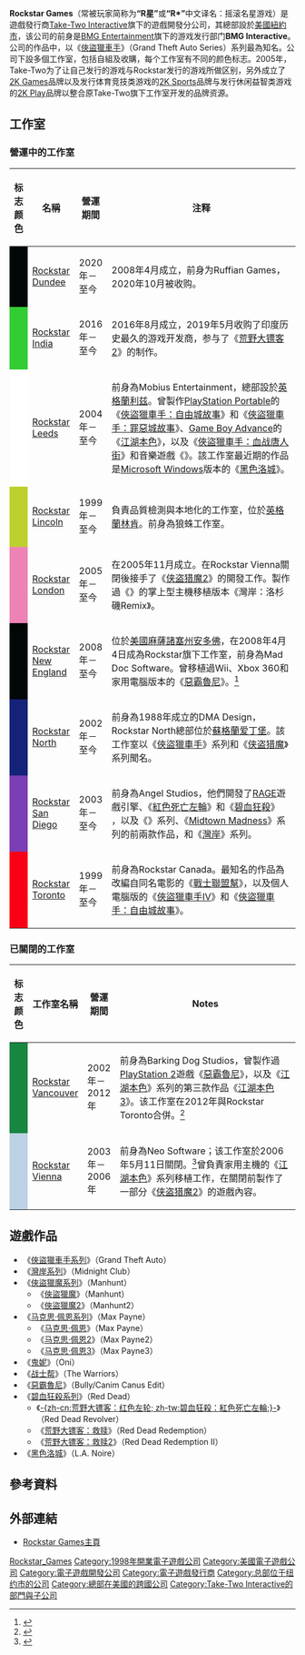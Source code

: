 {{noteTA
|G1=Games
|1=zh-cn:湾岸午夜俱乐部; zh-tw:灣岸;
|2=zh-cn:战士帮; zh-tw:戰士聯盟幫;
}}
{{Infobox company
| company_name = Rockstar Games Inc
| company_logo = [[File:Rockstar_Games_Logo.svg|200px]]
| caption = 
| company_type = [[子公司|子公司]]
| predecessor = BMG Interactive
| foundation = 1998年12月<ref>{{Cite web |url=http://www.rockstargames.com/#/?lb=/corpinfo |title=存档副本 |accessdate=2011-10-15 |archive-date=2011-02-08 |archive-url=https://swap.stanford.edu/20110208033021/http://www.rockstargames.com/#/?lb=/corpinfo |dead-url=no }}</ref>
| location = {{USA}}[[紐約|紐約]]
| founders = [[山姆·豪泽|山姆·豪泽]] <br/> [[丹·豪泽|丹·豪泽]] <br/> 特里·多诺万 <br/> 杰米·金
| industry = [[電子遊戲|電子遊戲]]
| products = [[俠盜獵車手|俠盜獵車手]]<br />[[灣岸|灣岸]]<br />[[俠盜獵魔|俠盜獵魔]]<br />[[江湖本色|江湖本色]]<br />[[碧血狂殺|碧血狂殺]]<br />[[惡霸魯尼|惡霸魯尼]]<br />[[黑色洛城|黑色洛城]]<br /> [[战士帮|战士帮]]
| owner = 
| parent = [[Take-Two_Interactive|Take-Two Interactive]]
| num_employees = 2,000人以上<ref>{{cite web |url=https://www.gamesindustry.biz/articles/2018-10-26-houser-brothers-expected-to-receive-bulk-of-usd538m-red-dead-royalties |title=Analyst expects Houser brothers to receive bulk of $538m Red Dead royalties |first=James |last=Batchelor |date=October 26, 2018 |website=[[GamesIndustry.biz|GamesIndustry.biz]] |access-date=October 26, 2018 |archive-url=https://web.archive.org/web/20181026172601/https://www.gamesindustry.biz/articles/2018-10-26-houser-brothers-expected-to-receive-bulk-of-usd538m-red-dead-royalties |archive-date=2018-10-26 |dead-url=no }}</ref>
| num_employees_year = 2018
| homepage = [http://www.rockstargames.com/ www.rockstargames.com]
| other_name = R星<br>R*
| subsid = [[Rockstar_Dundee|Rockstar Dundee]]<br>[[Rockstar_India|Rockstar India]]<br>[[Rockstar_Leeds|Rockstar Leeds]]<br>[[Rockstar_Lincoln|Rockstar Lincoln]]<br>[[Rockstar_London|Rockstar London]]<br>[[Rockstar新英格兰工作室|Rockstar新英格兰工作室]]<br>[[Rockstar_North|Rockstar North]]<br>[[Rockstar_San_Diego|Rockstar San Diego]]<br>[[Rockstar_Toronto|Rockstar Toronto]]
}}
'''Rockstar Games'''（常被玩家简称为'''“R星”'''或'''“R*”'''中文译名：摇滚名星游戏）是遊戲發行商[[Take-Two_Interactive|Take-Two Interactive]]旗下的遊戲開發分公司，其總部設於[[美國|美國]][[紐約市|紐約市]]，该公司的前身是[[貝塔斯曼音樂集團|BMG Entertainment]]旗下的游戏发行部门'''BMG Interactive'''。公司的作品中，以《[[俠盜獵車手|俠盜獵車手]]》（Grand Theft Auto Series）系列最為知名。公司下設多個工作室，包括自組及收購，每个工作室有不同的颜色标志。2005年，Take-Two为了让自己发行的游戏与Rockstar发行的游戏所做区别，另外成立了[[2K_Games|2K Games]]品牌以及发行体育竞技类游戏的[[2K_Sports|2K Sports]]品牌与发行休闲益智类游戏的[[2K_Play|2K Play]]品牌以整合原Take-Two旗下工作室开发的品牌资源。

== 工作室 ==
=== 營運中的工作室 ===
{|class="wikitable"
|-
! style="width:10px;" | 标志颜色
! style="width:15%;"| 名稱
! style="width:8%;"| 營運期間
! 注释
|-
| style="background: #020606" |
| [[Rockstar_Dundee|Rockstar Dundee]] || 2020年－至今 || 2008年4月成立，前身为Ruffian Games，2020年10月被收购。
|-
| style="background: #32cd32" |
| [[Rockstar_India|Rockstar India]] || 2016年－至今 || 2016年8月成立，2019年5月收购了印度历史最久的游戏开发商{{le|Dhruva Interactive|Dhruva Interactive}}，参与了《[[荒野大镖客2|荒野大镖客2]]》的制作。
|-
| style="background: #ffffff" |
| [[Rockstar_Leeds|Rockstar Leeds]] || 2004年－至今 || 前身為Mobius Entertainment，總部設於[[英格蘭|英格蘭]][[利兹|利兹]]。曾製作[[PlayStation_Portable|PlayStation Portable]]的《[[俠盜獵車手：自由城故事|俠盜獵車手：自由城故事]]》和《[[俠盜獵車手：罪惡城故事|俠盜獵車手：罪惡城故事]]》、[[Game_Boy_Advance|Game Boy Advance]]的《[[江湖本色|江湖本色]]》，以及《[[俠盜獵車手：血戰唐人街|俠盜獵車手：血战唐人街]]》和音樂遊戲《{{link-en|韻律大師|Beaterator}}》。該工作室最近期的作品是[[Microsoft_Windows|Microsoft Windows]]版本的《[[黑色洛城|黑色洛城]]》。
|-
| style="background: #bed02d" |
| [[Rockstar_Lincoln|Rockstar Lincoln]] || 1999年－至今 || 負責品質檢測與本地化的工作室，位於[[英格蘭|英格蘭]][[林肯_(林肯郡)|林肯]]。前身為狼蛛工作室。
|-
| style="background: #ed83b5" |
| [[Rockstar_London|Rockstar London]] || 2005年－至今 || 在2005年11月成立。在Rockstar Vienna關閉後接手了《[[侠盗猎魔2|侠盗猎魔2]]》的開發工作。製作過《{{tsl|en|Midnight Club: Los Angeles#Midnight Club: L.A. Remix|灣岸：洛杉磯}}》的掌上型主機移植版本《灣岸：洛杉磯Remix》。
|-
| style="background: #020606" |
| [[Rockstar_New_England|Rockstar New England]] || 2008年－至今 || 位於[[美國|美國]][[麻薩諸塞州|麻薩諸塞州]][[安多佛|安多佛]]，在2008年4月4日成為Rockstar旗下工作室，前身為Mad Doc Software。曾移植過Wii、Xbox 360和家用電腦版本的《[[惡霸魯尼|惡霸魯尼]]》。<ref name="RockstarGamesMerge">{{cite web|url=http://www.rockstarwatch.net/news/378/Rockstar-Acquires-Mad-Doc-Software/|title=Rockstar Acquires Mad Doc Software|publisher=RockstarWatch|accessdate=2008-04-04|archive-date=2008-04-08|archive-url=https://web.archive.org/web/20080408021422/http://www.rockstarwatch.net/news/378/Rockstar-Acquires-Mad-Doc-Software/|dead-url=no}}</ref>
|-
| style="background: #152279" |
| [[Rockstar_North|Rockstar North]] || 2002年－至今 || 前身為1988年成立的DMA Design，Rockstar North總部位於[[蘇格蘭|蘇格蘭]][[爱丁堡|爱丁堡]]。該工作室以《[[俠盜獵車手|俠盜獵車手]]》系列和《[[侠盗猎魔|侠盗猎魔]]》系列聞名。
|-
| style="background: #7b3eb5" |
| [[Rockstar_San_Diego|Rockstar San Diego]]  || 2003年－至今 || 前身為Angel Studios，他們開發了[[Rockstar_Advanced_Game_Engine|RAGE]]遊戲引擎、《[[紅色死亡左輪|紅色死亡左輪]]》和《[[碧血狂殺|碧血狂殺]]》 ，以及《{{link-en|Smuggler's Run|Smuggler's Run}}》系列、《[[Midtown_Madness|Midtown Madness]]》系列的前兩款作品，和《[[灣岸|灣岸]]》系列。
|-
| style="background: #f80116" |
| [[Rockstar_Toronto|Rockstar Toronto]] || 1999年－至今 || 前身為Rockstar Canada。最知名的作品為改編自同名電影的《[[戰士聯盟幫_(遊戲)|戰士聯盟幫]]》，以及個人電腦版的《[[俠盜獵車手IV|俠盜獵車手IV]]》和《[[俠盜獵車手：自由城故事|俠盜獵車手：自由城故事]]》。
|}

=== 已關閉的工作室 ===
{|class="wikitable"
|-
! style="width:10px;" |标志颜色
! style="width:15%;"| 工作室名稱
! style="width:8%;"| 營運期間
! Notes
|-
| style="background: #178640" |
| [[Rockstar_Vancouver|Rockstar Vancouver]] || 2002年－2012年 || 前身為Barking Dog Studios，曾製作過[[PlayStation_2|PlayStation 2]]遊戲《[[惡霸魯尼|惡霸魯尼]]》，以及《[[江湖本色|江湖本色]]》系列的第三款作品《[[江湖本色3|江湖本色3]]》。该工作室在2012年與Rockstar Toronto合併。<ref>{{cite web|url=http://www.rockstarwatch.net/news/1232/Rockstar-Vancouver-merges-with-Rockstar-Toronto-and-expands/|title=Rockstar Vancouver merges with Rockstar Toronto and expands|author=Jared Linwood|publisher=RockstarWatch|date=2012-07-09|accessdate=2012-07-09|archive-date=2012-07-17|archive-url=https://web.archive.org/web/20120717222157/http://www.rockstarwatch.net/news/1232/Rockstar-Vancouver-merges-with-Rockstar-Toronto-and-expands/|dead-url=no}}</ref>
|-
| style="background: #bdd1e5" |
| [[Rockstar_Vienna|Rockstar Vienna]] || 2003年－2006年 || 前身為Neo Software；该工作室於2006年5月11日關閉。<ref>{{cite web|url=http://www.intelligent-artifice.com/2006/05/rockstar_vienna.html|title=Rockstar Vienna closes its doors|author=Jurie Horneman|publisher=Intelligent Artifice|date=2006-05-11|accessdate=2007-04-21|archive-date=2012-06-04|archive-url=https://www.webcitation.org/68AmbAbxv?url=http://www.intelligent-artifice.com/2006/05/rockstar_vienna.html|dead-url=no}}</ref>曾負責家用主機的《[[江湖本色|江湖本色]]》系列移植工作，在關閉前製作了一部分《[[侠盗猎魔2|侠盗猎魔2]]》的遊戲內容。
|}

== 遊戲作品 ==
*《[[俠盜獵車手|俠盜獵車手系列]]》（Grand Theft Auto）
*《[[灣岸|灣岸系列]]》（Midnight Club） 
*《[[俠盜獵魔系列|俠盜獵魔系列]]》（Manhunt）
**《[[俠盜獵魔|俠盜獵魔]]》（Manhunt）
**《[[俠盜獵魔2|俠盜獵魔2]]》（Manhunt2）
*《[[马克思·佩恩|马克思·佩恩系列]]》（Max Payne）
**《[[马克思·佩恩|马克思·佩恩]]》（Max Payne）
**《[[马克思·佩恩2|马克思·佩恩2]]》（Max Payne2）
**《[[马克思·佩恩3|马克思·佩恩3]]》（Max Payne3）
*《[[鬼妮|鬼妮]]》（Oni）
*《[[战士帮|战士帮]]》（The Warriors）
*《[[惡霸魯尼|惡霸魯尼]]》（Bully/Canim Canus Edit）
* 《[[碧血狂殺系列|碧血狂殺系列]]》（Red Dead）
**《[[紅色死亡左輪|-{zh-cn:荒野大镖客：红色左轮; zh-tw:碧血狂殺：紅色死亡左輪;}-]]》（Red Dead Revolver）
**《[[荒野大镖客：救赎|荒野大镖客：救赎]]》（Red Dead Redemption）
**《[[荒野大镖客：救赎2|荒野大镖客：救赎2]]》（Red Dead Redemption II）
*《[[黑色洛城|黑色洛城]]》（L.A. Noire）

==參考資料==
{{reflist}}
== 外部連結 ==
*[http://www.rockstargames.com/zh Rockstar Games主頁]{{Wayback|url=http://www.rockstargames.com/zh |date=20180207010622 }}

{{Rockstar Games}}
{{Take-Two Interactive}}
{{英国电影学院奖终身成就奖}}
[[Category:Rockstar_Games|]]
[[Category:1998年開業電子遊戲公司|Category:1998年開業電子遊戲公司]]
[[Category:美國電子遊戲公司|Category:美國電子遊戲公司]]
[[Category:電子遊戲開發公司|Category:電子遊戲開發公司]]
[[Category:電子遊戲發行商|Category:電子遊戲發行商]]
[[Category:总部位于纽约市的公司|Category:总部位于纽约市的公司]]
[[Category:總部在美國的跨國公司|Category:總部在美國的跨國公司]]
[[Category:Take-Two_Interactive的部門與子公司|Category:Take-Two Interactive的部門與子公司]]